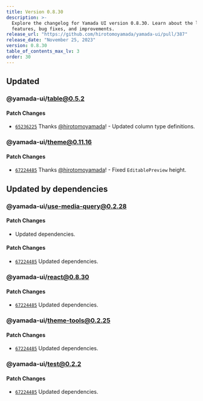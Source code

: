 ```yaml
---
title: Version 0.8.30
description: >-
  Explore the changelog for Yamada UI version 0.8.30. Learn about the latest
  features, bug fixes, and improvements.
release_url: "https://github.com/hirotomoyamada/yamada-ui/pull/387"
release_date: "November 25, 2023"
version: 0.8.30
table_of_contents_max_lv: 3
order: 30
---
```


## Updated

### @yamada-ui/table@0.5.2

#### Patch Changes

- [`65236225`](https://github.com/hirotomoyamada/yamada-ui/commit/65236225f25422cc0e4791d686fbb6f2747856ab) Thanks [@hirotomoyamada](https://github.com/hirotomoyamada)! - Updated column type definitions.

### @yamada-ui/theme@0.11.16

#### Patch Changes

- [`67224485`](https://github.com/hirotomoyamada/yamada-ui/commit/67224485bdecb11eec23ecbe915a43904e266667) Thanks [@hirotomoyamada](https://github.com/hirotomoyamada)! - Fixed `EditablePreview` height.

## Updated by dependencies

### @yamada-ui/use-media-query@0.2.28

#### Patch Changes

- Updated dependencies.

#### Patch Changes

- [`67224485`](https://github.com/hirotomoyamada/yamada-ui/commit/67224485bdecb11eec23ecbe915a43904e266667) Updated dependencies.

### @yamada-ui/react@0.8.30

#### Patch Changes

- [`67224485`](https://github.com/hirotomoyamada/yamada-ui/commit/67224485bdecb11eec23ecbe915a43904e266667) Updated dependencies.

### @yamada-ui/theme-tools@0.2.25

#### Patch Changes

- [`67224485`](https://github.com/hirotomoyamada/yamada-ui/commit/67224485bdecb11eec23ecbe915a43904e266667) Updated dependencies.

### @yamada-ui/test@0.2.2

#### Patch Changes

- [`67224485`](https://github.com/hirotomoyamada/yamada-ui/commit/67224485bdecb11eec23ecbe915a43904e266667) Updated dependencies.

